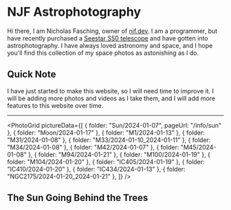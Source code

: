 
# NJF Astrophotography

Hi there, I am Nicholas Fasching, owner of [njf.dev](https://njf.dev). I am a programmer, but have recently purchased a [Seestar S50 telescope](https://www.seestar.com/) and have gotten into astrophotography. I have always loved astronomy and space, and I hope you'll find this collection of my space photos as astonishing as I do.

## Quick Note

I have just started to make this website, so I will need time to improve it. I will be adding more photos and videos as I take them, and I will add more features to this website over time.

---

<PhotoGrid
  pictureData={[
    { folder: "Sun/2024-01-07", pageUrl: "/info/sun" },
    { folder: "Moon/2024-01-17" },
    { folder: "M1/2024-01-13" },
    { folder: "M31/2024-01-08" },
    { folder: "M33/2024-01-10_2024-01-11" },
    { folder: "M34/2024-01-08" },
    { folder: "M42/2024-01-07" },
    { folder: "M45/2024-01-08" },
    { folder: "M94/2024-01-21" },
    { folder: "M100/2024-01-19" },
    { folder: "M104/2024-01-20" },
    { folder: "IC405/2024-01-19" },
    { folder: "IC410/2024-01-20" },
    { folder: "IC434/2024-01-13" },
    { folder: "NGC2175/2024-01-20_2024-01-21" },
  ]}
/>

## The Sun Going Behind the Trees

<YouTubePlayer videoId="DiSxQ4sPS18" />
